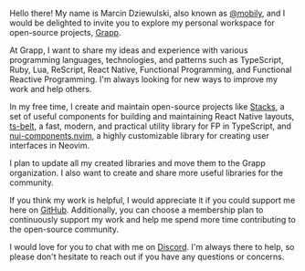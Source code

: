 
<p align="center">
  <GrappLogo className="grapp-logo" />
</p>

Hello there! My name is Marcin Dziewulski, also known as [@mobily](https://github.com/mobily), and I would be delighted to invite you to explore my personal workspace for open-source projects, [Grapp](https://github.com/grapp-dev).

At <span className="grapp">Grapp</span>, I want to share my ideas and experience with various programming languages, technologies, and patterns such as TypeScript, Ruby, Lua, ReScript, React Native, Functional Programming, and Functional Reactive Programming. I'm always looking for new ways to improve my work and help others.

In my free time, I create and maintain open-source projects like [Stacks](https://github.com/mobily/stacks), a set of useful components for building and maintaining React Native layouts, [ts-belt](https://github.com/mobily/ts-belt), a fast, modern, and practical utility library for FP in TypeScript, and [nui-components.nvim](https://github.com/grapp-dev/nui-components.nvim), a highly customizable library for creating user interfaces in Neovim.

I plan to update all my created libraries and move them to the <span className="grapp">Grapp</span> organization. I also want to create and share more useful libraries for the community.

If you think my work is helpful, I would appreciate it if you could support me here on [GitHub](https://github.com/sponsors/mobily). Additionally, you can choose a membership plan to continuously support my work and help me spend more time contributing to the open-source community.

I would love for you to chat with me on [Discord](https://discord.gg/tSvmWuEHVp). I'm always there to help, so please don't hesitate to reach out if you have any questions or concerns.
